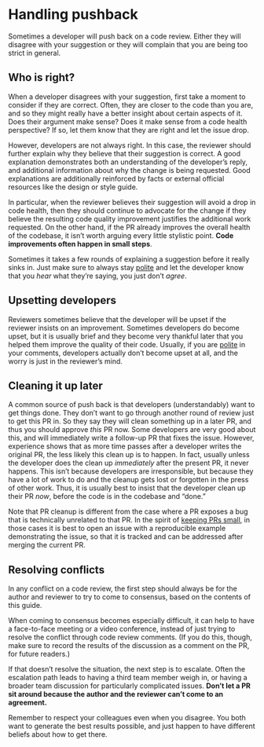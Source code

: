 # Handling pushback {#sec-pushback}

Sometimes a developer will push back on a code review.
Either they will disagree with your suggestion or they will complain that you are being too strict in general.

## Who is right? {#sec-who-is-right}

When a developer disagrees with your suggestion, first take a moment to consider if they are correct.
Often, they are closer to the code than you are, and so they might really have a better insight about certain aspects of it.
Does their argument make sense?
Does it make sense from a code health perspective?
If so, let them know that they are right and let the issue drop.

However, developers are not always right.
In this case, the reviewer should further explain why they believe that their suggestion is correct.
A good explanation demonstrates both an understanding of the developer's reply, and additional information about why the change is being requested.
Good explanations are additionally reinforced by facts or external official resources like the design or style guide.

In particular, when the reviewer believes their suggestion will avoid a drop in code health, then they should continue to advocate for the change if they believe the resulting code quality improvement justifies the additional work requested.
On the other hand, if the PR already improves the overall health of the codebase, it isn't worth arguing every little stylistic point.
**Code improvements often happen in small steps**.

Sometimes it takes a few rounds of explaining a suggestion before it really sinks in.
Just make sure to always stay [polite](#sec-courtesy) and let the developer know that you *hear* what they're saying, you just don't *agree*.

## Upsetting developers {#upsetting_developers}

Reviewers sometimes believe that the developer will be upset if the reviewer insists on an improvement.
Sometimes developers do become upset, but it is usually brief and they become very thankful later that you helped them improve the quality of their code.
Usually, if you are [polite](#sec-courtesy) in your comments, developers actually don't become upset at all, and the worry is just in the reviewer's mind.

## Cleaning it up later {#later}

A common source of push back is that developers (understandably) want to get things done.
They don't want to go through another round of review just to get this PR in.
So they say they will clean something up in a later PR, and thus you should approve *this* PR now.
Some developers are very good about this, and will immediately write a follow-up PR that fixes the issue.
However, experience shows that as more time passes after a developer writes the original PR, the less likely this clean up is to happen.
In fact, usually unless the developer does the clean up *immediately* after the present PR, it never happens.
This isn't because developers are irresponsible, but because they have a lot of work to do and the cleanup gets lost or forgotten in the press of other work.
Thus, it is usually best to insist that the developer clean up their PR *now*, before the code is in the codebase and "done."

Note that PR cleanup is different from the case where a PR exposes a bug that is technically unrelated to that PR.
In the spirit of [keeping PRs small](#sec-small), in those cases it is best to open an issue with a reproducible example demonstrating the issue, so that it is tracked and can be addressed after merging the current PR.

## Resolving conflicts {#sec-conflicts}

In any conflict on a code review, the first step should always be for the author and reviewer to try to come to consensus, based on the contents of this guide.

When coming to consensus becomes especially difficult, it can help to have a face-to-face meeting or a video conference, instead of just trying to resolve the conflict through code review comments.
(If you do this, though, make sure to record the results of the discussion as a comment on the PR, for future readers.)

If that doesn't resolve the situation, the next step is to escalate.
Often the escalation path leads to having a third team member weigh in, or having a broader team discussion for particularly complicated issues.
**Don't let a PR sit around because the author and the reviewer can't come to an agreement.**

Remember to respect your colleagues even when you disagree.
You both want to generate the best results possible, and just happen to have different beliefs about how to get there.
